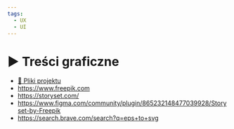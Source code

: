 ```yaml
---
tags:
  - UX
  - UI
---
```



# ▶️ Treści graficzne

<VimeoPlayer videoId="639221317" />

- [💾 Pliki projektu](/download/courses/web-design/graphic-content.zip)
- https://www.freepik.com
- https://storyset.com/
- https://www.figma.com/community/plugin/865232148477039928/Storyset-by-Freepik
- https://search.brave.com/search?q=eps+to+svg
